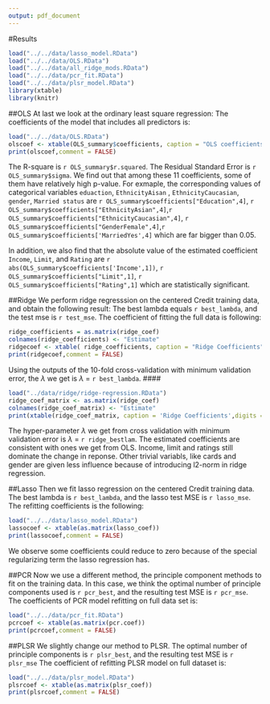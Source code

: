```yaml
---
output: pdf_document
---
```


#Results

```r
load("../../data/lasso_model.RData")
load("../../data/OLS.RData")
load("../../data/all_ridge_mods.RData")
load("../../data/pcr_fit.RData")
load("../../data/plsr_model.RData")
library(xtable)
library(knitr)

```


##OLS
At last we look at the ordinary least square regression:
The coefficients of the model that includes all predictors is:
```r
load("../../data/OLS.RData")
olscoef <- xtable(OLS_summary$coefficients, caption = "OLS coefficients",digits = c(0,5,5,5,5))
print(olscoef,comment = FALSE)
```
The R-square is `r OLS_summary$r.squared`. The Residual Standard Error is `r OLS_summary$sigma`. We find out that among these 11 coefficients, some of them have relatively high p-value. For exmaple, the corresponding values of categorical variables `eduaction`, `EthnicityAisan` , `EthnicityCaucasian`, `gender`, `Married status` are `r OLS_summary$coefficients["Education",4]`, `r OLS_summary$coefficients["EthnicityAsian",4]`,`r OLS_summary$coefficients["EthnicityCaucasian",4]`, `r OLS_summary$coefficients["GenderFemale",4]`,`r OLS_summary$coefficients['MarriedYes',4]` which are far bigger than 0.05. 

In addition, we also find that the absolute value of the estimated coefficient `Income`, `Limit`, and `Rating` are `r abs(OLS_summary$coefficients['Income',1])`, `r OLS_summary$coefficients["Limit",1]`, `r OLS_summary$coefficients["Rating",1]` which are statistically significant. 



##Ridge
We perform ridge regresssion on the centered Credit training data, and obtain the following result:
The best lambda equals `r best_lambda`, and the test mse is `r test_mse`.
The coefficient of fitting the full data is following:

```r
ridge_coefficients = as.matrix(ridge_coef)
colnames(ridge_coefficients) <- "Estimate"
ridgecoef <- xtable( ridge_coefficients, caption = "Ridge Coefficients", digits = c(0,5))
print(ridgecoef,comment = FALSE)
```
Using the outputs of the 10-fold cross-validation with minimum validation error, the $\lambda$ we get is $\lambda$ = `r best_lambda`.
####

```r

load("../data/ridge/ridge-regression.RData")
ridge_coef_matrix <- as.matrix(ridge_coef)
colnames(ridge_coef_matrix) <- "Estimate"
print(xtable(ridge_coef_matrix, caption = 'Ridge Coefficients',digits = c(0,5)), comment = FALSE)
```

The hyper-parameter $\lambda$ we get from cross validation with minimum validation error is $\lambda$ = `r ridge_bestlam`. The estimated coefficients are consistent with ones we get from OLS. Income, limit and ratings still dominate the change in reponse. Other trivial variabls, like cards and gender are given less influence because of introducing l2-norm in ridge regression.






##Lasso
Then we fit lasso regression on the centered Credit training data.
The best lambda is `r best_lambda`, and the lasso test MSE is `r lasso_mse`.
The refitting coefficients is the following:
```r
load("../../data/lasso_model.RData")
lassocoef <- xtable(as.matrix(lasso_coef))
print(lassocoef,comment = FALSE)
```
We observe some coefficients could reduce to zero because of the special regularizing term the lasso regression has.


##PCR
Now we use a different method, the principle component methods to fit on the training data. In this case, we think the optimal number of principle components used is `r pcr_best`, and the resulting test MSE is `r pcr_mse`.
The coefficients of PCR model refitting on full data set is:
```r
load("../../data/pcr_fit.RData")
pcrcoef <- xtable(as.matrix(pcr.coef))
print(pcrcoef,comment = FALSE)
```

##PLSR
We slightly change our method to PLSR. The optimal number of principle components is `r plsr_best`, and the resulting test MSE is `r plsr_mse`
The coefficient of refitting PLSR model on full dataset is:
```r
load("../../data/plsr_model.RData")
plsrcoef <- xtable(as.matrix(plsr_coef))
print(plsrcoef,comment = FALSE)
```







